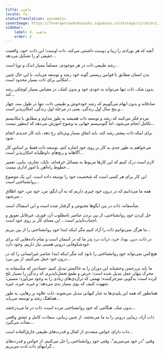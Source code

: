 ```yaml
---
title: ماهیت
locale: fa
statusTranslation: automatic
coverImage: https://lhvmrqwrcowdvduuaukz.supabase.co/storage/v1/object/public/strapi-uploads/small_cover-tratado-de-psicologia-revolucionaria.webp-5e15e1cec4e0ebebcde5d7fc7565d8fd.webp
sidebar:
    label: 4. ماهیت
    order: 4
---
```

آنچه که هر نوزادی را زیبا و دوست داشتنی می‌کند، ذات اوست؛ این ذات، خود، واقعیت حقیقی او را تشکیل می‌دهد...

رشد طبیعی ذات در هر موجودی، مسلماً بسیار اندک و نوپا است...

بدن انسان مطابق با قوانین زیستی گونه خود رشد و توسعه می‌یابد، با این حال چنین امکانی برای ذات بسیار محدود است...

بدون شک، ذات تنها می‌تواند به خودی خود و بدون کمک، در مقیاس بسیار کوچکی رشد کند...

صادقانه و بدون ابهام می‌گوییم که رشد خودجوش و طبیعی ذات، تنها در طول سه، چهار و پنج سال اول زندگی، یعنی در مرحله اول زندگی، امکان‌پذیر است...

مردم فکر می‌کنند که رشد و توسعه ذات همیشه به طور مداوم و مطابق با مکانیسم تکامل انجام می‌شود، اما گنوسیسم جهانی به وضوح آموزش می‌دهد که اینطور نیست...

برای اینکه ذات بیشتر رشد کند، باید اتفاق بسیار ویژه‌ای رخ دهد، باید کار جدیدی انجام شود.

می‌خواهم به طور جدی به کار بر روی خود اشاره کنم. توسعه ذات فقط بر اساس کار آگاهانه و رنج‌های داوطلبانه امکان‌پذیر است...

لازم است درک کنیم که این کارها مربوط به مسائل حرفه‌ای، بانک، نجاری، بنایی، تعمیر خطوط راه‌آهن یا امور اداری نیست...

این کار برای هر کسی است که شخصیت خود را توسعه داده است. این یک موضوع روانشناختی است...

همه ما می‌دانیم که در درون خود چیزی داریم که به آن ایگو، من، خود من، خود اطلاق می‌شود...

متأسفانه، ذات در بین ایگوها محبوس و گرفتار شده است و این اسفناک است.

حل کردن خودِ روانشناختی، از بین بردن عناصر نامطلوب آن، فوری، غیرقابل تعویق و اجتناب‌ناپذیر است... این معنای کار بر روی خود است.

ما هرگز نمی‌توانیم ذات را آزاد کنیم مگر اینکه ابتدا خودِ روانشناختی را از بین ببریم...

در ذات، دین، بودا، خرد، ذرات درد پدر ما که در آسمان است و تمام داده‌هایی که برای خودشکوفایی درونی هستی نیاز داریم، وجود دارد.

هیچ‌کس نمی‌تواند خودِ روانشناختی را نابود کند مگر اینکه ابتدا عناصر غیرانسانی را که در درون خود حمل می‌کنیم، از بین ببرد...

ما باید بی‌رحمی وحشیانه این دوران را به خاکستر تبدیل کنیم: حسادتی که متأسفانه به محرک پنهان عمل تبدیل شده است؛ حرص و طمع تحمل‌ناپذیری که زندگی را بسیار تلخ کرده است: بدگویی منزجرکننده؛ تهمتی که تراژدی‌های زیادی را به وجود می‌آورد؛ مستی؛ شهوت کثیف که بوی بسیار بدی می‌دهد؛ و غیره، غیره، غیره.

همانطور که همه این پلیدی‌ها به غبار کیهانی تبدیل می‌شوند، ذات علاوه بر رهایی، به طور هماهنگ رشد و توسعه می‌یابد...

بدون شک، هنگامی که خودِ روانشناختی مرده است، ذات در ما می‌درخشد...

ذات آزاد، زیبایی درونی را به ما می‌بخشد. از چنین زیبایی، سعادت کامل و عشق واقعی نشأت می‌گیرد...

ذات دارای حواس متعددی از کمال و قدرت‌های طبیعی خارق‌العاده است...

وقتی "در خود می‌میریم"، وقتی خودِ روانشناختی را حل می‌کنیم، از حواس و قدرت‌های گرانبهای ذات لذت می‌بریم...

